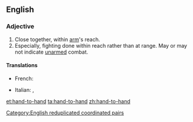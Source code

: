 ==English==

===Adjective===
{{en-adj|-}}

# Close together, within [[arm]]'s reach.
# Especially, fighting done within reach rather than at range. May or may not indicate [[unarmed]] combat.

====Translations====
{{trans-top|fighting done within reach rather than at range}}
* French: {{t+|fr|corps à corps}}
{{trans-mid}}
* Italian: {{t+|it|corpo a corpo}}, {{t|it|all'arma bianca}}
{{trans-bottom}}

[[Category:English reduplicated coordinated pairs]]

[[et:hand-to-hand]]
[[ta:hand-to-hand]]
[[zh:hand-to-hand]]
